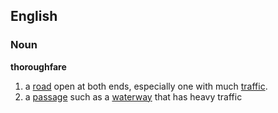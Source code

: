 ==English==
===Noun===
'''thoroughfare'''
# a [[road]] open at both ends, especially one with much [[traffic]].
# a [[passage]] such as a [[waterway]] that has heavy traffic